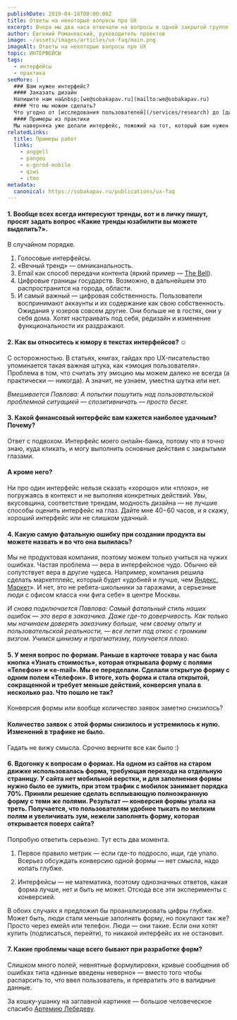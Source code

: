 ```yaml
---
publishDate: 2019-04-18T00:00:00Z
title: Ответы на некоторые вопросы про UX
excerpt: Вчера мы два часа отвечали на вопросы в одной закрытой группе на «Фейсбуке». Закрытые сообщества — не наш стиль, поэтому публикуем и вопросы, и ответы.
author: Евгений Романовский, руководитель проектов
image: ~/assets/images/articles/ux-faq/main.png
imageAlt: Ответы на некоторые вопросы про UX
topic: ИНТЕРФЕЙСЫ
tags:
  - интерфейсы
  - практика
seeMore: |
  ### Вам нужен интерфейс?
  #### Заказать дизайн
  Напишите нам на&nbsp;[we@sobakapav.ru](mailto:we@sobakapav.ru)
  #### Что мы можем сделать?
  Что угодно от [исследования пользователей](/services/research) до [дизайна интерфейса под ключ](/services/turnkey). 
  #### Примеры из практики
  Мы наверняка уже делали интерфейс, пожожий на тот, который вам нужен. [Проверьте](https://sobakapav.ru/portfolio).
relatedLinks:
  title: Примеры работ
  links:
    - anggell
    - pangeo
    - e-gorod-mobile
    - qiwi
    - itmo
metadata:
  canonical: https://sobakapav.ru/publications/ux-faq
---
```



#### 1. Вообще всех всегда интересуют тренды, вот и в личку пишут, просят задать вопрос «Какие тренды юзабилити вы можете выделить?».

В случайном порядке.

1. Голосовые интерфейсы.
2. «Вечный тренд» — омниканальность.
3. Email как способ передачи контента (яркий пример — [The Bell](https://thebell.io/)).
4. Цифровые границы государств. Возможно, в дальнейшем это распространится на города, области.
5. И самый важный — цифровая собственность. Пользователи воспринимают аккаунты и их содержание как свою собственность. Ожидания у юзеров совсем другие. Они больше не в гостях, они у себя дома. Хотят настраивать под себя, редизайн и изменение функциональности их раздражают.

#### 2. Как вы относитесь к юмору в текстах интерфейсов? ☺

С осторожностью. В статьях, книгах, гайдах про UX-писательство упоминается такая важная штука, как «эмоция пользователя». Проблема в том, что считать эту эмоцию мы можем далеко не всегда (а практически — никогда). А значит, не узнаем, уместна шутка или нет.

_Вмешивается Павлова: А попытки пошутить над пользовательской проблемной ситуацией — спозитивничать — просто бесят._

#### 3. Какой финансовый интерфейс вам кажется наиболее удачным? Почему?

Ответ с подвохом. Интерфейс моего онлайн-банка, потому что я точно знаю, куда кликать, и могу выполнить основные действия с закрытыми глазами.

#### А кроме него?

Ни про один интерфейс нельзя сказать «хорошо» или «плохо», не погружаясь в контекст и не выполняя конкретных действий. Увы, вкусовщина, соответствие трендам, модность дизайна — не лучшие способы оценить интерфейс на глаз. Дайте мне 40−60 часов, и я скажу, хороший интерфейс или не слишком удачный.

#### 4. Какую самую фатальную ошибку при создании продукта вы можете назвать и во что она вылилась?

Мы не продуктовая компания, поэтому можем только учиться на чужих ошибках. Частая проблема — вера в интерфейсное чудо. Обычно ей сопутствует вера в другие чудеса. Например, компания решила сделать маркетплейс, который будет «удобней и лучше, чем [Яндекс. Маркет](https://market.yandex.ru/)». И нет, это не ребята-школьники за гаражами, а серьезные люди с офисом класса «ни фига себе» в центре Москвы.

_И снова подключается Павлова: Самый фатальный стиль наших ошибок — это вера в заказчика. Даже где-то доверчивость. Как только мы начинаем доверять заказчику больше, чем своему опыту и пользовательской реальности, — все летит под откос с громким визгом. Учимся цинизму и прагматизму, получается плохо._

#### 5. У меня вопрос по формам. Раньше в карточке товара у нас была кнопка «Узнать стоимость», которая открывала форму c полями «Телефон» и «e-mail». Мы ее переделали. Сделали открытую форму c одним полем «Телефон». В итоге, хоть форма и стала открытой, сокращенной и требует меньше действий, конверсия упала в несколько раз. Что пошло не так?

Конверсия формы или вообще количество заявок заметно снизилось?

#### Количество заявок с этой формы снизилось и устремилось к нулю. Изменений в трафике не было.

Гадать не вижу смысла. Срочно верните все как было :)

#### 6. Вдогонку к вопросам о формах. На одном из сайтов на старом движке использовалась форма, требующая перехода на отдельную страницу. У сайта нет мобильной верстки, и для заполнения формы нужно было ее зумить, при этом трафик с мобилок занимает порядка 70%. Приняли решение сделать всплывающую полноэкранную форму с теми же полями. Результат — конверсия формы упала на треть. Получается, что пользователям удобнее тыкать по мелким полям и увеличивать зум, нежели заполнять форму, которая открывается поверх сайта?

Попробую ответить серьезно. Тут есть два момента.

1. Первое правило метрик — если где-то подросло, ищи, где упало. Всерьез обсуждать конверсию одной формы — нет смысла, надо копать глубже.

2. Интерфейсы — не математика, поэтому однозначных ответов, какая форма лучше, нет и быть не может. Отсюда все эти эксперименты с конверсией.

В обоих случаях я предложил бы проанализировать цифры глубже. Может быть, люди стали меньше заполнять форму, но покупают так же? Просто через емейл или телефон. Люди — они такие. Если они хотят купить (подписаться, перейти), то никакой интерфейс их не остановит.

#### 7. Какие проблемы чаще всего бывают при разработке форм?

Слишком много полей, невнятные формулировки, кривые сообщения об ошибках типа «данные введены неверно» — вместо того чтобы распарсить то, что ввел пользователь, и превратить это в валидные данные.

За кошку-ушанку на заглавной картинке — большое человеческое спасибо [Артемию Лебедеву](https://www.artlebedev.ru/russian-olympic-mascots/).

